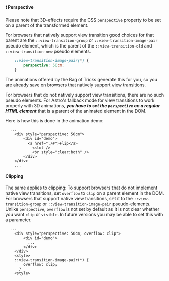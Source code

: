 #### ❗ Perspective

Please note that 3D-effects require the CSS `perspective` property to be set on a parent of the transformed element.

For browsers that natively support view transition good choices for that parent are the `::view-transition-group` or `::view-transition-image-pair` pseudo element, which is the parent of the `::view-transition-old` and `::view-transition-new` pseudo elements.

```css title="animation.css" {2} "perspective: 50cm"
	::view-transition-image-pair(*) {
		perspective: 50cm;
	}
```

The animations offered by the Bag of Tricks generate this for you, so you are already save on browsers that natively support view transitions.

For browsers that do not natively support view transitions, there are no such pseudo elements. For Astro's fallback mode for view transitions to work properly with 3D animations, ***you have to set the `perspective` on a regular HTML element*** that is a parent of the animated element in the DOM.


Here is how this is done in the animation demo:

```astro title="AnimationMdxLayout.astro" {2} "perspective: 50cm"
  ...
	<div style="perspective: 50cm">
		<div id="demo">
		  <a href="./#">Flip</a>
			<slot />
			<br style="clear:both" />
		</div>
	</div>
	...
```
#### Clipping
The same applies to clipping: To support browsers that do not implement native view transitions, set `overflow` to `clip` on a parent element in the DOM. For browsers that support native view transitions, set it to the `::view-transition-group` or `::view-transition-image-pair` pseudo-elements. Unlike `perspective`, `overflow` is not set by default as it is not clear whether you want `clip` or `visible`. In future versions you may be able to set this with a parameter.

```astro title="AnimationMdxLayout.astro" {2, 9} "overflow: clip"
  ...
	<div style="perspective: 50cm; overflow: clip">
		<div id="demo">
		  ...
		</div>
	</div>
	<style>
  	::view-transition-image-pair(*) {
	  	overflow: clip;
	  }
	<style>
```
